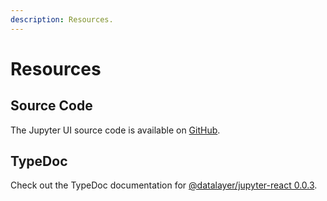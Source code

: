 ```yaml
---
description: Resources.
---
```


# Resources

## Source Code

The Jupyter UI source code is available on [GitHub](https://github.com/datalayer/jupyter-ui).

## TypeDoc

Check out the TypeDoc documentation for [@datalayer/jupyter-react 0.0.3](https://typedoc.datalayer.tech/datalayer/jupyter-react/0.4.1).
